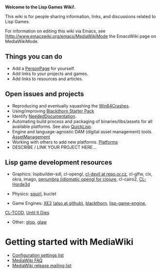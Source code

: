 '''Welcome to the Lisp Games Wiki!.'''

This wiki is for people sharing information, links, and discussions related to Lisp Games. 

For information on editing this wiki via Emacs, see [http://www.emacswiki.org/emacs/MediaWikiMode the EmacsWiki page on MediaWikiMode.

== Things you can do ==

* Add a [[PersonPage]] for yourself.
* Add links to your projects and games.
* Add links to resources and articles.

== Open issues and projects == 

* Reproducing and eventually squashing the [[Win64Crashes]].
* Using/improving [http://code.google.com/p/blackthorn-engine/wiki/BlackthornStarterPack Blackthorn Starter Pack]
* Identify [[NeededDocumentation]].
* Automating build process and packaging of binaries/libs/assets for all available platforms. See also [[QuickLisp]].
* Engine and language-agnostic DAM (digital asset management) tools. [[AssetManagement]]
* Working with others to add new platforms. [[Platforms]]
* DESCRIBE / LINK YOUR PROJECT HERE...

== Lisp game development resources ==


* Graphics: lispbuilder-sdl, cl-opengl, [http://repo.or.cz/w/cl-devil.git cl-devil at repo.or.cz],  cl-glfw, clx, okra, imago, [http://github.com/ztellman/penumbra penumbra (idiomatic opengl for clojure], cl-cairo2, [http://github.com/anwyn/cl-horde3d CL-Horde3d]

* Physics: [http://github.com/sykopomp/squirl squirl], buclet

* Game Engines: [http://dto.github.com/notebook/xe2-reference.html XE2] [http://github.com/dto/xe2 (also at github)], [http://code.google.com/p/blackthorn-engine/ blackthorn], [http://code.google.com/p/lisp-game-engine/ lisp-game-engine], 
[http://bitbucket.org/eeeickythump/cl-tcod/ CL-TCOD], [http://github.com/sykopomp/until-it-dies Until It Dies]

* Other: [http://github.com/patzy/glop glop], [http://github.com/patzy/glaw glaw]






= Getting started with MediaWiki =
* [http://www.mediawiki.org/wiki/Manual:Configuration_settings Configuration settings list]
* [http://www.mediawiki.org/wiki/Manual:FAQ MediaWiki FAQ]
* [https://lists.wikimedia.org/mailman/listinfo/mediawiki-announce MediaWiki release mailing list]